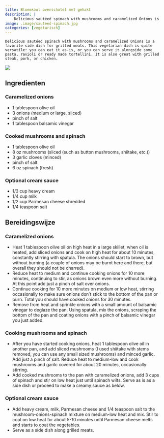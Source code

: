 ```yaml
---
title: Bloemkool ovenschotel met gehakt
description: |
    Delicious sautéed spinach with mushrooms and caramelized Onions is a favorite side dish for grilled meats. This vegetarian dish is quite versatile: you can eat it as-is, or you can serve it alongside some pasta, ravioli or ready made tortellini. It is also great with grilled steak, pork, or chicken.
image: .image/sauteed-spinach.jpg
categories: [vegetarisch]
---
```


:::{.grid}
:::{.g-col-8}
    Delicious sautéed spinach with mushrooms and caramelized Onions is a favorite side dish for grilled meats. This vegetarian dish is quite versatile: you can eat it as-is, or you can serve it alongside some pasta, ravioli or ready made tortellini. It is also great with grilled steak, pork, or chicken.

:::
:::{.g-col-4}
![]( .image/sauteed-spinach.jpg)
:::
:::

## Ingredienten

### Caramelized onions
- 1 tablespoon olive oil
- 3 onions (medium or large, sliced)
- pinch of salt
- 1 tablespoon balsamic vinegar
  
### Cooked mushrooms and spinach
- 1 tablespoon olive oil
- 8 oz mushrooms (sliced (such as button mushrooms, shiitake, etc.))
- 3 garlic cloves (minced)
- pinch of salt
- 6 oz spinach (fresh)
 
### Optional cream sauce
- 1/3 cup heavy cream
- 1/4 cup milk
- 1/2 cup Parmesan cheese shredded
- 1/4 teaspoon salt

## Bereidingswijze

### Caramelized onions
- Heat 1 tablespoon olive oil on high heat in a large skillet, when oil is heated, add sliced onions and cook on high heat for about 10 minutes, constantly stirring with spatula. The onions should start to brown, but without burning (a couple of onions may be burnt here and there, but overall they should not be charred).
- Reduce heat to medium and continue cooking onions for 10 more minutes, continuing to stir, as onions brown even more without burning. At this point add just a pinch of salt over onions.
- Continue cooking for 10 more minutes on medium or low heat, stirring occasionally to make sure onions don’t stick to the bottom of the pan or burn. Total you should have cooked onions for 30 minutes.
- Remove from heat and sprinkle onions with a small amount of balsamic vinegar to deglaze the pan. Using spatula, mix the onions, scraping the bottom of the pan and coating onions with a pinch of balsamic vinegar you just added.

### Cooking mushrooms and spinach
- After you have started cooking onions, heat 1 tablespoon olive oil in another pan, and add sliced mushrooms (I used shiitake with stems removed, you can use any small sized mushrooms) and minced garlic. Add just a pinch of salt. Reduce heat to medium-low and cook mushrooms and garilc covered for about 20 minutes, occasionally stirring.
- Add cooked mushrooms to the pan with caramelized onions, add 3 cups of spinach and stir on low heat just until spinach wilts. Serve as is as a side dish or proceed to make a creamy sauce as below.

### Optional cream sauce
- Add heavy cream, milk, Parmesan cheese and 1/4 teaspoon salt to the mushroom-onions-spinach mixture on medium-low heat and mix. Stir to coat on low heat for about 5-10 minutes until Parmesan cheese melts and starts to coat the vegetables.
- Serve as a side dish along grilled meats.
